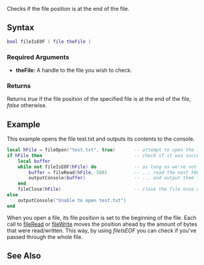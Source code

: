 
{{Server client function}}

Checks if the file position is at the end of the file.
{{Note|Due to underlying C API restrictions this function may return false until an attempt to read further than the end of the file is made.}}

==Syntax==
<syntaxhighlight lang="lua">
bool fileIsEOF ( file theFile )
</syntaxhighlight>
{{OOP||[[/file.md|file]]:isEOF|isEOF}}

===Required Arguments===
*'''theFile:''' A handle to the file you wish to check.

===Returns===
Returns ''true'' if the file position of the specified file is at the end of the file, ''false'' otherwise.

==Example==
This example opens the file test.txt and outputs its contents to the console.
<syntaxhighlight lang="lua">
local hFile = fileOpen("test.txt", true)       -- attempt to open the file (read only)
if hFile then                                  -- check if it was successfully opened
    local buffer
    while not fileIsEOF(hFile) do              -- as long as we're not at the end of the file...
        buffer = fileRead(hFile, 500)          -- ... read the next 500 bytes...
        outputConsole(buffer)                  -- ... and output them to the console
    end
    fileClose(hFile)                           -- close the file once we're done with it
else
    outputConsole("Unable to open test.txt")
end
</syntaxhighlight>

When you open a file, its file position is set to the beginning of the file. Each call to [[/fileRead.md|fileRead]] or [[/fileWrite.md|fileWrite]] moves the position ahead by the amount of bytes that were read/written. This way, by using ''fileIsEOF'' you can check if you've passed through the whole file.

==See Also==
{{File functions}}